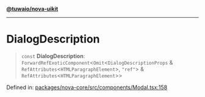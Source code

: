 [**@tuwaio/nova-uikit**](../../../README.md)

***

# DialogDescription

> `const` **DialogDescription**: `ForwardRefExoticComponent`\<`Omit`\<`DialogDescriptionProps` & `RefAttributes`\<`HTMLParagraphElement`\>, `"ref"`\> & `RefAttributes`\<`HTMLParagraphElement`\>\>

Defined in: [packages/nova-core/src/components/Modal.tsx:158](https://github.com/TuwaIO/nova-uikit/blob/7f0ff6ef37314bbc0683c9566de3b0a1bfe718dc/packages/nova-core/src/components/Modal.tsx#L158)
